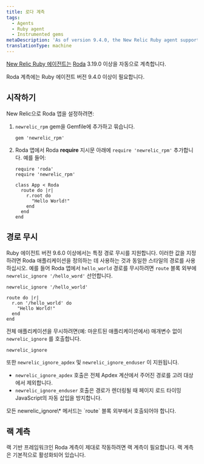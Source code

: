 ```yaml
---
title: 로다 계측
tags:
  - Agents
  - Ruby agent
  - Instrumented gems
metaDescription: 'As of version 9.4.0, the New Relic Ruby agent supports Roda 3.19.0 or higher.'
translationType: machine
---
```


[New Relic Ruby 에이전트는](/docs/agents/ruby-agent/getting-started/new-relic-ruby) [Roda](https://roda.jeremyevans.net/) 3.19.0 이상을 자동으로 계측합니다.

<Callout variant="important">
  Roda 계측에는 Ruby 에이전트 버전 9.4.0 이상이 필요합니다.
</Callout>

## 시작하기

New Relic으로 Roda 앱을 설정하려면:

1. `newrelic_rpm` gem을 Gemfile에 추가하고 묶습니다.

   ```
   gem 'newrelic_rpm'
   ```

2. Roda 앱에서 Roda **require** 지시문 아래에 `require 'newrelic_rpm'` 추가합니다. 예를 들어:

   ```
   require 'roda'
   require 'newrelic_rpm'

   class App < Roda
     route do |r|
       r.root do
         "Hello World!"
       end
     end
   end
   ```

## 경로 무시

Ruby 에이전트 버전 9.6.0 이상에서는 특정 경로 무시를 지원합니다. 이러한 값을 지정하려면 Roda 애플리케이션을 정의하는 데 사용하는 것과 동일한 스타일의 경로를 사용하십시오. 예를 들어 Roda 앱에서 `hello_world` 경로를 무시하려면 `route` 블록 외부에 `newrelic_ignore '/hello_word'` 선언합니다.

```
newrelic_ignore '/hello_world'

route do |r|
  r.on '/hello_world' do
    "Hello World!"
  end
end
```

전체 애플리케이션을 무시하려면(예: 마운트된 애플리케이션에서) 매개변수 없이 `newrelic_ignore` 를 호출합니다.

```
newrelic_ignore
```

또한 `newrelic_ignore_apdex` 및 `newrelic_ignore_enduser` 이 지원됩니다.

* `newrelic_ignore_apdex` 호출은 전체 Apdex 계산에서 주어진 경로를 고려 대상에서 제외합니다.
* `newrelic_ignore_enduser` 호출은 경로가 렌더링될 때 페이지 로드 타이밍 JavaScript의 자동 삽입을 방지합니다.

<Callout variant="important">
  모든 newrelic_ignore\* 메서드는 `route` 블록 외부에서 호출되어야 합니다.
</Callout>

## 랙 계측

랙 기반 프레임워크인 Roda 계측이 제대로 작동하려면 랙 계측이 필요합니다. 랙 계측은 기본적으로 활성화되어 있습니다.